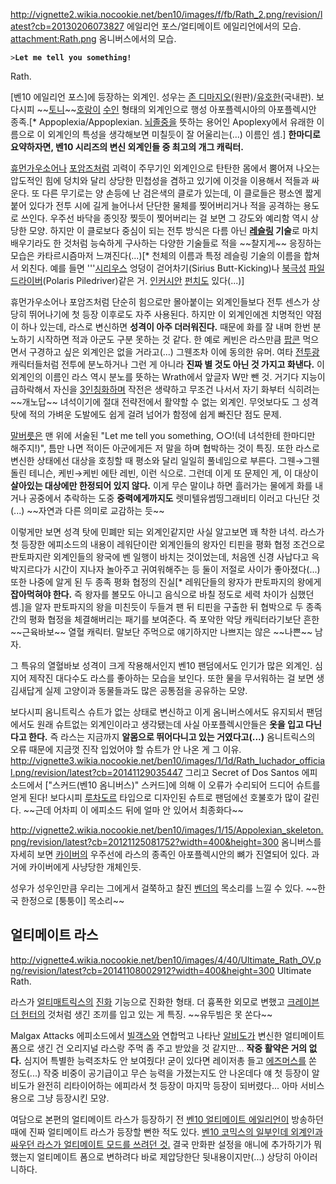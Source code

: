 http://vignette2.wikia.nocookie.net/ben10/images/f/fb/Rath_2.png/revision/latest?cb=20130206073827
에일리언 포스/얼티메이트 에일리언에서의 모습.
attachment:Rath.png
옴니버스에서의 모습.

 >'''Let me tell you something!'''
Rath.

[벤10 에일리언 포스]에 등장하는 외계인. 성우는 [[존 디마지오]](원판)/[[유호한]](국내판).
보다시피 ~~[[토니]]~~[[호랑이]] [[수인]] 형태의 외계인으로 행성 아포플렉시아의 아포플렉시안 종족.[* Appoplexia/Appoplexian. [[뇌졸중]]을 뜻하는 용어인 Apoplexy에서 유래한 이름으로 이 외계인의 특성을 생각해보면 미칠듯이 잘 어울리는(...) 이름인 셈.] 
'''한마디로 요약하자면, 벤10 시리즈의 변신 외계인들 중 최고의 개그 캐릭터.'''

[[휴먼가우소어]]나 [[포암즈]]처럼 괴력이 주무기인 외계인으로 탄탄한 몸에서 뿜어져 나오는 압도적인 힘에 덩치와 달리 상당한 민첩성을 겸하고 있기에 이것을 이용해서 적들과 싸운다. 또 다른 무기로는 양 손등에 난 검은색의 클로가 있는데, 이 클로들은 평소엔 짧게 붙어 있다가 전투 시에 길게 늘어나서 단단한 물체를 찢어버리거나 적을 공격하는 용도로 쓰인다. 우주선 바닥을 종잇장 찢듯이 찢어버리는 걸 보면 그 강도와 예리함 역시 상당한 모양.
하지만 이 클로보다 중심이 되는 전투 방식은 다름 아닌 '''[[레슬링]] 기술'''로 마치 배우기라도 한 것처럼 능숙하게 구사하는 다양한 기술들로 적을 ~~찰지게~~ 응징하는 모습은 카타르시즘마저 느껴진다(...)[* 천체의 이름과 특정 레슬링 기술의 이름을 합쳐서 외친다. 예를 들면 '''[[시리우스]] 엉덩이 걷어차기(Sirius Butt-Kicking)나 [[북극성]] [[파일 드라이버]](Polaris Piledriver)같은 거. [[인커시안]] [[펀치]]도 있다(...)]

휴먼가우소어나 포암즈처럼 단순히 힘으로만 몰아붙이는 외계인들보다 전투 센스가 상당히 뛰어나기에 첫 등장 이후로도 자주 사용된다. 하지만 이 외계인에겐 치명적인 약점이 하나 있는데, 라스로 변신하면 '''성격이 아주 더러워진다.''' 때문에 화를 잘 내며 한번 분노하기 시작하면 적과 아군도 구분 못하는 것 같다. 한 예로 케빈은 라스만큼 [[팝콘]] 먹으면서 구경하고 싶은 외계인은 없을 거라고(...) 그웬조차 이에 동의한 유머.
여타 [[전투광]] 캐릭터들처럼 전투에 분노하거나 그런 게 아니라 '''진짜 별 것도 아닌 것 가지고 화낸다.''' 이 외계인의 이름인 라스 역시 분노를 뜻하는 Wrath에서 앞글자 W만 뺀 것. 거기다 지능이 급하락해서 자신을 [[3인칭화]]하며 작전은 생략하고 무조건 나서서 자기 화부터 식히려는 ~~개노답~~ 녀석이기에 절대 전략전에서 활약할 수 없는 외계인. 무엇보다도 그 성격 탓에 적의 가벼운 도발에도 쉽게 걸려 넘어가 함정에 쉽게 빠진단 점도 문제.

[[말버릇]]은 맨 위에 서술된 "Let me tell you something, ○○!(네 녀석한테 한마디만 해주지!)", 틈만 나면 적이든 아군에게든 저 말을 하며 협박하는 것이 특징. 또한 라스로 변신한 상태에선 대상을 호칭할 때 평소와 달리 일일히 풀네임으로 부른다. 그웬→그웬돌린 테니슨, 케빈→케빈 에탄 레빈, 이런 식으로.
그런데 이게 또 문제인 게, 이 대상이 '''살아있는 대상에만 한정되어 있지 않다.''' 이게 무슨 말이냐 하면 흘러가는 물에게 화를 내거나 공중에서 추락하는 도중 '''중력에게까지도''' 렛미텔유썸띵그래비티 이러고 다닌단 것(...) ~~자연과 다른 의미로 교감하는 듯~~

이렇게만 보면 성격 탓에 민폐만 되는 외계인같지만 사실 알고보면 꽤 착한 녀석. 라스가 첫 등장한 에피소드의 내용이 레워단이란 외계인들의 왕자인 티핀을 평화 협정 조건으로 판토파지란 외계인들의 왕국에 벤 일행이 바치는 것이었는데, 처음엔 신경 사납다고 윽박지르다가 시간이 지나자 놀아주고 귀여워해주는 등 둘이 저절로 사이가 좋아졌다(...) 또한 나중에 알게 된 두 종족 평화 협정의 진실[* 레워단들의 왕자가 판토파지의 왕에게 '''잡아먹혀야 한다.''' 즉 왕자를 볼모도 아니고 음식으로 바칠 정도로 세력 차이가 심했던 셈.]을 알자 판토파지의 왕을 미친듯이 두들겨 팬 뒤 티핀을 구출한 뒤 협박으로 두 종족 간의 평화 협정을 체결해버리는 패기를 보여준다. 즉 포악한 악당 캐릭터라기보단 흔한 ~~근육바보~~ 열혈 캐릭터. 말보단 주먹으로 얘기하지만 나쁘지는 않은 ~~나쁜~~ 남자.

그 특유의 열혈바보 성격이 크게 작용해서인지 벤10 팬덤에서도 인기가 많은 외계인. 심지어 제작진 대다수도 라스를 좋아하는 모습을 보인다. 또한 물을 무서워하는 걸 보면 생김새답게 실제 고양이과 동물들과도 많은 공통점을 공유하는 모양.

보다시피 옴니트릭스 슈트가 없는 상태로 변신하고 이게 옴니버스에서도 유지되서 팬덤에서도 원래 슈트없는 외계인이라고 생각됐는데 사실 아포플렉시안들은 '''옷을 입고 다닌다고 한다.''' 즉 라스는 지금까지 '''알몸으로 뛰어다니고 있는 거였다고(...)''' 옴니트릭스의 오류 때문에 지금껏 진작 입었어야 할 슈트가 안 나온 게 그 이유.
http://vignette3.wikia.nocookie.net/ben10/images/1/1d/Rath_luchador_official.png/revision/latest?cb=20141129035447
그리고 Secret of Dos Santos 에피소드에서 ["스커드(벤10 옴니버스)" 스커드]에 의해 이 오류가 수리되어 드디어 슈트를 얻게 된다! 보다시피 [[루차도르]] 타입으로 디자인된 슈트로 팬덤에선 호불호가 많이 갈린다. ~~근데 어차피 이 에피소드 뒤에 얼마 안 있어서 최종화다~~

http://vignette2.wikia.nocookie.net/ben10/images/1/15/Appolexian_skeleton.png/revision/latest?cb=20121125081752?width=400&height=300 
옴니버스를 자세히 보면 [[카이버]]의 우주선에 라스의 종족인 아포플렉시안의 뼈가 진열되어 있다. 과거에 카이버에게 사냥당한 개체인듯.

성우가 성우인만큼 우리는 그에게서 걸쭉하고 찰진 [[벤더]]의 목소리를 느낄 수 있다. ~~한국 한정으로 [퉁퉁이] 목소리~~ 
== 얼티메이트 라스 ==
http://vignette4.wikia.nocookie.net/ben10/images/4/40/Ultimate_Rath_OV.png/revision/latest?cb=20141108002912?width=400&height=300 
Ultimate Rath.

라스가 [[얼티매트릭스]]의 [[진화]] 기능으로 진화한 형태.
더 흉폭한 외모로 변했고 [[크레이븐 더 헌터]]의 것처럼 생긴 조끼를 입고 있는 게 특징. ~~유두빔은 못 쏜다~~

Malgax Attacks 에피소드에서 [[빌객스]]와 연합먹고 나타난 [[알비도]]가 변신한 얼티메이트 폼으로 생긴 건 오리지널 라스랑 주먹 좀 주고 받았을 것 같지만... '''작중 활약은 거의 없다.''' 심지어 특별한 능력조차도 안 보여줬다! 굳이 있다면 레이저총 들고 [[에즈머스]]를 쏜 정도(...)
작중 비중이 공기급이고 무슨 능력을 가졌는지도 안 나온데다 얘 첫 등장이 알비도가 완전히 리타이어하는 에피라서 첫 등장이 마지막 등장이 되버렸다... 아마 서비스용으로 그냥 등장시킨 모양.

여담으로 본편의 얼티메이트 라스가 등장하기 전 [[벤10 얼티메이트 에일리언]]이 방송하던 때에 진짜 얼티메이트 라스가 등장할 뻔한 적도 있다. [http://blog.naver.com/go960722/140127518775 벤10 코믹스의 일부인데 외계인과 싸우던 라스가 얼티메이트 모드를 쓰려던 것.] 결국 만화판 설정을 애니에 추가하기가 뭐했는지 얼티메이트 폼으로 변하려다 바로 제압당한단 뒷내용이지만(...) 상당히 아이러니하다. 
